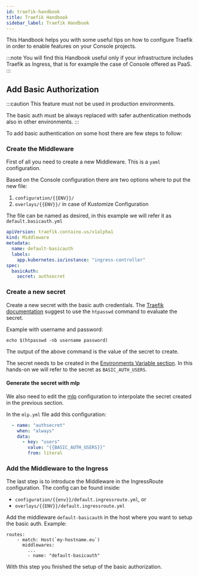 ```yaml
---
id: traefik-handbook
title: Traefik Handbook
sidebar_label: Traefik Handbook
---
```



This Handbook helps you with some useful tips on how to configure Traefik in order to enable features on your Console projects.

:::note
You will find this Handbook useful only if your infrastructure includes Traefik as Ingress, that is for example the case of Console offered as PaaS.
:::

## Add Basic Authorization

:::caution
This feature must not be used in production environments.

The basic auth must be always replaced with safer authentication methods also in other environments.
:::

To add basic authentication on some host there are few steps to follow:

### Create the Middleware
First of all you need to create a new Middleware. This is a `yaml` configuration.

Based on the Console configuration there are two options where to put the new file:
1. `configuration/{{ENV}}/`
2. `overlays/{{ENV}}/` in case of Kustomize Configuration

The file can be named as desired, in this example we will refer it as `default.basicauth.yml`

```yaml
apiVersion: traefik.containo.us/v1alpha1
kind: Middleware
metadata:
  name: default-basicauth
  labels:
    app.kubernetes.io/instance: "ingress-controller"
spec:
  basicAuth:
    secret: authsecret
```

### Create a new secret

Create a new secret with the basic auth credentials. The [Traefik documentation](https://doc.traefik.io/traefik/middlewares/http/basicauth/#general) suggest to use the `htpasswd` command to evaluate the secret.

Example with username and password:
```
echo $(htpasswd -nb username password)
```

The output of the above command is the value of the secret to create.

The secret needs to be created in the [Environments Variable section](/console/project-configuration/manage-environment-variables/index.md#add-an-environment).
In this hands-on we will refer to the secret as `BASIC_AUTH_USERS`.

#### Generate the secret with mlp
We also need to edit the [mlp](/runtime_suite_tools/mlp/40_generate.md) configuration to interpolate the secret created in the previous section.

In the `mlp.yml` file add this configuration:
```yaml
  - name: "authsecret"
    when: "always"
    data:
      - key: "users"
        value: "{{BASIC_AUTH_USERS}}"
        from: literal
```

### Add the Middleware to the Ingress
The last step is to introduce the Middleware in the IngressRoute configuration. The config can be found inside:
- `configuration/{{env}}/default.ingressroute.yml`, or
- `overlays/{{ENV}}/default.ingressroute.yml`

Add the middleware `default-basicauth` in the host where you want to setup the basic auth.
Example:
```
routes:
    - match: Host(`my-hostname.eu`)
      middlewares:
        ...
        - name: "default-basicauth"
```

With this step you finished the setup of the basic authorization.
